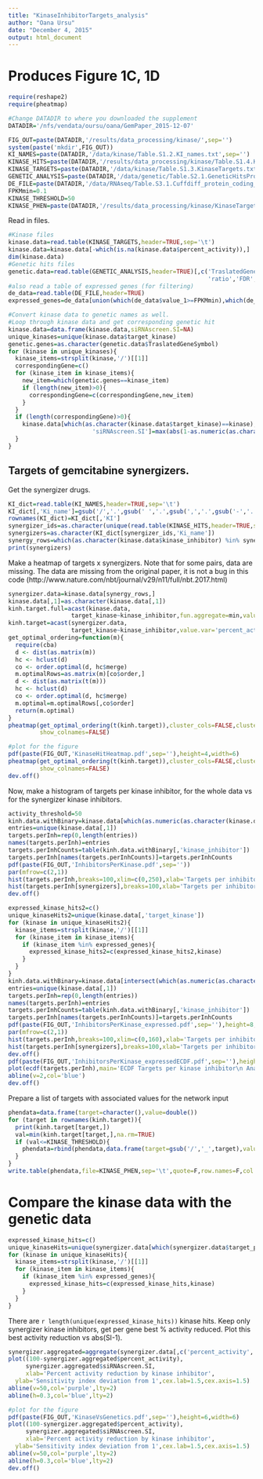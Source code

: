 ```yaml
---
title: "KinaseInhibitorTargets_analysis"
author: "Oana Ursu"
date: "December 4, 2015"
output: html_document
---
```


Produces Figure 1C, 1D
====

```r
require(reshape2)
require(pheatmap)

#Change DATADIR to where you downloaded the supplement
DATADIR='/nfs/vendata/oursu/oana/GemPaper_2015-12-07'
```

```r
FIG_OUT=paste(DATADIR,'/results/data_processing/kinase/',sep='')
system(paste('mkdir',FIG_OUT))
KI_NAMES=paste(DATADIR,'/data/kinase/Table.S1.2.KI_names.txt',sep='')
KINASE_HITS=paste(DATADIR,'/results/data_processing/kinase/Table.S1.4.KinaseScreen_Hits.txt',sep='')
KINASE_TARGETS=paste(DATADIR,'/data/kinase/Table.S1.3.KinaseTargets.txt',sep='')
GENETIC_ANALYSIS=paste(DATADIR,'/data/genetic/Table.S2.1.GeneticHitsProcessedData.txt.translatedR_org.Hs.eg.db_2011-08-07_entrez_to_geneSymbols',sep='')
DE_FILE=paste(DATADIR,'/data/RNAseq/Table.S3.1.Cuffdiff_protein_coding_V23_vs_G23_gene_exp.diff',sep='')
FPKMmin=0.1
KINASE_THRESHOLD=50
KINASE_PHEN=paste(DATADIR,'/results/data_processing/kinase/KinaseTargets_for_phen_thresholdActivityReduction',KINASE_THRESHOLD,'.phen',sep='')
```

Read in files.

```r
#Kinase files
kinase.data=read.table(KINASE_TARGETS,header=TRUE,sep='\t')
kinase.data=kinase.data[-which(is.na(kinase.data$percent_activity)),]
dim(kinase.data)
#Genetic hits files
genetic.data=read.table(GENETIC_ANALYSIS,header=TRUE)[,c('TraslatedGeneSymbol',
                                                         'ratio','FDR','controlStatus')]
#also read a table of expressed genes (for filtering)
de_data=read.table(DE_FILE,header=TRUE)
expressed_genes=de_data[union(which(de_data$value_1>=FPKMmin),which(de_data$value_2>=FPKMmin)),'gene']

#Convert kinase data to genetic names as well.
#Loop through kinase data and get corresponding genetic hit
kinase.data=data.frame(kinase.data,siRNAscreen.SI=NA)
unique_kinases=unique(kinase.data$target_kinase)
genetic.genes=as.character(genetic.data$TraslatedGeneSymbol)
for (kinase in unique_kinases){
  kinase_items=strsplit(kinase,'/')[[1]]
  correspondingGene=c()
  for (kinase_item in kinase_items){
    new_item=which(genetic.genes==kinase_item)
    if (length(new_item)>0){
      correspondingGene=c(correspondingGene,new_item) 
    }
  }
  if (length(correspondingGene)>0){
    kinase.data[which(as.character(kinase.data$target_kinase)==kinase),
                        'siRNAscreen.SI']=max(abs(1-as.numeric(as.character(genetic.data[correspondingGene,'ratio']))),na.rm=TRUE)
  }
}
```

Targets of gemcitabine synergizers.
----

Get the synergizer drugs.

```r
KI_dict=read.table(KI_NAMES,header=TRUE,sep='\t')
KI_dict[,'Ki_name']=gsub('/','.',gsub(' ','.',gsub(',','.',gsub('-','.',KI_dict[,'Ki_name']))))
rownames(KI_dict)=KI_dict[,'KI']
synergizer_ids=as.character(unique(read.table(KINASE_HITS,header=TRUE,sep='\t')[,'KI']))
synergizers=as.character(KI_dict[synergizer_ids,'Ki_name'])
synergy_rows=which(as.character(kinase.data$kinase_inhibitor) %in% synergizers)
print(synergizers) 
```

Make a heatmap of targets x synergizers. Note that for some pairs, data are missing. The data are missing from the original paper, it is not a bug in this code (http://www.nature.com/nbt/journal/v29/n11/full/nbt.2017.html)

```r
synergizer.data=kinase.data[synergy_rows,]
kinase.data[,1]=as.character(kinase.data[,1])
kinh.target.full=acast(kinase.data,
                  target_kinase~kinase_inhibitor,fun.aggregate=min,value.var='percent_activity',fill=1000)
kinh.target=acast(synergizer.data,
                  target_kinase~kinase_inhibitor,value.var='percent_activity')
get_optimal_ordering=function(m){
  require(cba)
  d <- dist(as.matrix(m))
  hc <- hclust(d)
  co <- order.optimal(d, hc$merge)
  m.optimalRows=as.matrix(m)[co$order,]
  d <- dist(as.matrix(t(m)))
  hc <- hclust(d)
  co <- order.optimal(d, hc$merge)
  m.optimal=m.optimalRows[,co$order]
  return(m.optimal)
}
pheatmap(get_optimal_ordering(t(kinh.target)),cluster_cols=FALSE,cluster_rows=FALSE,
         show_colnames=FALSE)

#plot for the figure
pdf(paste(FIG_OUT,'KinaseHitHeatmap.pdf',sep=''),height=4,width=6)
pheatmap(get_optimal_ordering(t(kinh.target)),cluster_cols=FALSE,cluster_rows=FALSE,
         show_colnames=FALSE)
dev.off()
```

Now, make a histogram of targets per kinase inhibitor, for the whole data vs for the synergizer kinase inhibitors.

```r
activity_threshold=50
kinh.data.withBinary=kinase.data[which(as.numeric(as.character(kinase.data$percent_activity))<=activity_threshold),]
entries=unique(kinase.data[,1])
targets.perInh=rep(0,length(entries))
names(targets.perInh)=entries
targets.perInhCounts=table(kinh.data.withBinary[,'kinase_inhibitor'])
targets.perInh[names(targets.perInhCounts)]=targets.perInhCounts
pdf(paste(FIG_OUT,'InhibitorsPerKinase.pdf',sep=''))
par(mfrow=c(2,1))
hist(targets.perInh,breaks=100,xlim=c(0,250),xlab='Targets per inhibitor',main='Targets per kinase inhibitor \n (all)')
hist(targets.perInh[synergizers],breaks=100,xlab='Targets per inhibitor',xlim=c(0,250),main='Targets per inhibitor \n(gemcitabine synergizers)')
dev.off()

expressed_kinase_hits2=c()
unique_kinaseHits2=unique(kinase.data[,'target_kinase'])
for (kinase in unique_kinaseHits2){
  kinase_items=strsplit(kinase,'/')[[1]]
  for (kinase_item in kinase_items){
    if (kinase_item %in% expressed_genes){
      expressed_kinase_hits2=c(expressed_kinase_hits2,kinase)
    }
  } 
}
kinh.data.withBinary=kinase.data[intersect(which(as.numeric(as.character(kinase.data$percent_activity))<=activity_threshold),which(kinase.data$target_kinase %in% expressed_kinase_hits2)),]
entries=unique(kinase.data[,1])
targets.perInh=rep(0,length(entries))
names(targets.perInh)=entries
targets.perInhCounts=table(kinh.data.withBinary[,'kinase_inhibitor'])
targets.perInh[names(targets.perInhCounts)]=targets.perInhCounts
pdf(paste(FIG_OUT,'InhibitorsPerKinase_expressed.pdf',sep=''),height=8,width=4)
par(mfrow=c(2,1))
hist(targets.perInh,breaks=100,xlim=c(0,160),xlab='Targets per inhibitor',main='Targets per kinase inhibitor \n (all)')
hist(targets.perInh[synergizers],breaks=100,xlab='Targets per inhibitor',xlim=c(0,160),main='Targets per inhibitor \n(gemcitabine synergizers)')
dev.off()
pdf(paste(FIG_OUT,'InhibitorsPerKinase_expressedECDF.pdf',sep=''),height=4,width=4)
plot(ecdf(targets.perInh),main='ECDF Targets per kinase inhibitor\n Anastassiadis et al., 2011 ',xlab='Targets per kinase inhibitor',ylab='ECDF')
abline(v=2,col='blue')
dev.off()
```

Prepare a list of targets with associated values for the network input

```r
phendata=data.frame(target=character(),value=double())
for (target in rownames(kinh.target)){
  print(kinh.target[target,])
  val=min(kinh.target[target,],na.rm=TRUE)
  if (val<=KINASE_THRESHOLD){
    phendata=rbind(phendata,data.frame(target=gsub('/','_',target),value=100-val))
  }
} 
write.table(phendata,file=KINASE_PHEN,sep='\t',quote=F,row.names=F,col.names=F)
```


Compare the kinase data with the genetic data
===

```r
expressed_kinase_hits=c()
unique_kinaseHits=unique(synergizer.data[which(synergizer.data$target_passes_threshold),'target_kinase'])
for (kinase in unique_kinaseHits){
  kinase_items=strsplit(kinase,'/')[[1]]
  for (kinase_item in kinase_items){
    if (kinase_item %in% expressed_genes){
      expressed_kinase_hits=c(expressed_kinase_hits,kinase)
    }
  } 
}
```

There are `r length(unique(expressed_kinase_hits))` kinase hits.
Keep only synergizer kinase inhibitors, get per gene best % activity reduced. Plot this best activity reduction vs abs(SI-1).

```r
synergizer.aggregated=aggregate(synergizer.data[,c('percent_activity','siRNAscreen.SI')],list(ceva=synergizer.data$target_kinase),min)
plot((100-synergizer.aggregated$percent_activity),
     synergizer.aggregated$siRNAscreen.SI,
     xlab='Percent activity reduction by kinase inhibitor',
  ylab='Sensitivity index deviation from 1',cex.lab=1.5,cex.axis=1.5)
abline(v=50,col='purple',lty=2)
abline(h=0.3,col='blue',lty=2)

#plot for the figure
pdf(paste(FIG_OUT,'KinaseVsGenetics.pdf',sep=''),height=6,width=6)
plot((100-synergizer.aggregated$percent_activity),
     synergizer.aggregated$siRNAscreen.SI,
     xlab='Percent activity reduction by kinase inhibitor',
  ylab='Sensitivity index deviation from 1',cex.lab=1.5,cex.axis=1.5)
abline(v=50,col='purple',lty=2)
abline(h=0.3,col='blue',lty=2)
dev.off()

```
